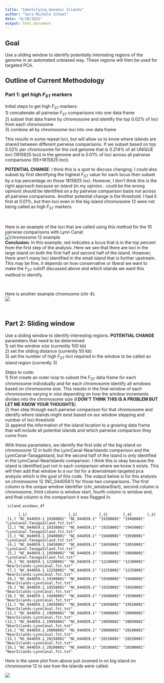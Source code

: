 ```yaml
---
title: "Identifying Genomic Islands"
author: "Sara Michele Schaal"
date: "6/30/2022"
output: html_document
---
```


## Goal
Use a sliding window to identify potentially interesting regions of the genome in an automated unbiased way. These regions will then be used for targeted PCA. 

## Outline of Current Methodology

### Part 1: get high *F<sub>ST</sub>* markers

Initial steps to get high *F<sub>ST</sub>* markers:   
1) concatenate all pairwise *F<sub>ST</sub>* comparisons into one data frame  
2) subset that data frame by chromosome and identify the top 0.02% of loci from each chromosome  
3) combine all by chromosome loci into one data frame   

This results in some repeat loci, but will allow us to know where islands are shared between different pairwise comparisons. If we subset based on top 0.02% per chromosome for the cod genome that is 0.214% of all UNIQUE loci (1815825 loci) in the genome and is 0.01% of loci across all pairwise comparisons (55*1815825 loci).  

**POTENTIAL CHANGE**: I think this is a spot to discuss changing. I could also subset by first identifying the highest *F<sub>ST</sub>* value for each locus then subset by a top percentage on those 1815825 loci. However, I don't think this is the right approach because an island (in my opinion.. could be the wrong opinion) should be identified on a by pairwise comparison basis not across all pairwise comparisons. Another potential change is the threshold. I had it first at 0.01%, but then loci even in the big island chromosome 12 were not being called as high *F<sub>ST</sub>* markers.    

<br>

Here is an example of the loci that are called using this method for the 10 pairwise comparisons with Lynn Canal:  
![chromosome 12 example](../figures/fst/islands/topMarkers/LynnCanal_chr_12_fst_topMarkers.jpg)  
**Conclusion**: In this example, red indicates a locus that is in the top percent from the first step of the analysis. Here we see that there are loci in the large island on both the first half and second half of the island. However, there aren't many loci identified in the small island that is further upstream. This may be fine, it depends on how conservative or liberal we want to make the *F<sub>ST</sub>* cutoff discussed above and which islands we want this method to identify. 

<br>

Here is another example chromsome (chr 4):  
![](../figures/fst/islands/topMarkers/LynnCanal_chr_4_fst_topMarkers.jpg)

<br>

## Part 2: Sliding window

Use a sliding window to identify interesting regions. **POTENTIAL CHANGE** parameters that need to be determined:   
1) set the window size (currently 100 kb)  
2) set the sliding distance (currently 50 kb)  
3) set the number of high *F<sub>ST</sub>* loci required in the window to be called an island region (currently 3)  

Steps to code:  
1) first create an outer loop to subset the *F<sub>ST</sub>* data frame for each chromosome individually and for each chromosome identify all windows based on chromosome size. This results in the final window of each chromosome varying in size depending on how the window increments divides into the chromosome size (**I DON'T THINK THIS IS A PROBLEM BUT LET ME KNOW YOUR THOUGHTS**).   
2) then step through each pairwise comparison for that chromosome and identify where islands might exist based on our window stepping and number of loci threshold  
3) append the information of the island location to a growing data frame that will include all potential islands and which pairwise comparison they come from  

With these parameters, we identify the first side of the big island on chromosome 12 in both the LynnCanal-NearIslands comparison and the LynnCanal-TanagaIsland, but the second half of the island is only identified in the LynnCanal-NearIslands comparison. I think this is okay because the island is identified just not in each comparison where we know it exists. This will then add that window to a our list for a downstream targeted pca analysis which is the goal of this code. The output below is for this analysis on chromosome 12 (NC_044059.1) for those two comparisons. The first column is the unique window identifier (chr_windowStart), second column is chromosome, third column is window start, fourth column is window end, and final column is the comparison it was flagged in.    

```{}
 island_windows_df
```

```{}
      [,1]                   [,2]          [,3]       [,4]       [,5]                            
 [1,] "NC_044059.1_19300001" "NC_044059.1" "19300001" "19400001" "LynnCanal-TanagaIsland.fst.txt"
 [2,] "NC_044059.1_19350001" "NC_044059.1" "19350001" "19450001" "LynnCanal-TanagaIsland.fst.txt"
 [3,] "NC_044059.1_19400001" "NC_044059.1" "19400001" "19500001" "LynnCanal-TanagaIsland.fst.txt"
 [4,] "NC_044059.1_19450001" "NC_044059.1" "19450001" "19550001" "LynnCanal-TanagaIsland.fst.txt"
 [5,] "NC_044059.1_19500001" "NC_044059.1" "19500001" "19600001" "LynnCanal-TanagaIsland.fst.txt"
 [6,] "NC_044059.1_12200001" "NC_044059.1" "12200001" "12300001" "NearIslands-LynnCanal.fst.txt" 
 [7,] "NC_044059.1_12250001" "NC_044059.1" "12250001" "12350001" "NearIslands-LynnCanal.fst.txt" 
 [8,] "NC_044059.1_19300001" "NC_044059.1" "19300001" "19400001" "NearIslands-LynnCanal.fst.txt" 
 [9,] "NC_044059.1_19350001" "NC_044059.1" "19350001" "19450001" "NearIslands-LynnCanal.fst.txt" 
[10,] "NC_044059.1_19400001" "NC_044059.1" "19400001" "19500001" "NearIslands-LynnCanal.fst.txt" 
[11,] "NC_044059.1_19450001" "NC_044059.1" "19450001" "19550001" "NearIslands-LynnCanal.fst.txt" 
[12,] "NC_044059.1_19900001" "NC_044059.1" "19900001" "20000001" "NearIslands-LynnCanal.fst.txt" 
[13,] "NC_044059.1_19950001" "NC_044059.1" "19950001" "20050001" "NearIslands-LynnCanal.fst.txt" 
[14,] "NC_044059.1_20000001" "NC_044059.1" "20000001" "20100001" "NearIslands-LynnCanal.fst.txt" 
[15,] "NC_044059.1_20150001" "NC_044059.1" "20150001" "20250001" "NearIslands-LynnCanal.fst.txt" 
[16,] "NC_044059.1_20200001" "NC_044059.1" "20200001" "20300001" "NearIslands-LynnCanal.fst.txt" 

```

Here is the same plot from above just zoomed in on big island on chromosome 12 to see how the islands were called.   

![](../figures/fst/islands/topMarkers/chr12_top0.2percHighFSTmarkers_LynnCanal.jpeg)






